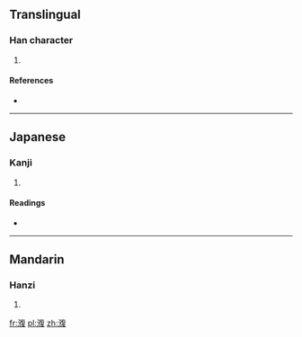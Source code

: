==Translingual==

===Han character===
{{Han char|rn=85|rad=水|as=12|sn=15|four=3814<sub>7</sub>|canj=水竹人水 (EHOE)}}

# {{defn|Han|sort=水12}}

====References====
* {{Han ref|kx=0652.090|dkj=18337|dj=1062.110|hdz=31745.030|uh=6F93|ud=28563|bh=E651|bd=58961}}

----

==Japanese==

===Kanji===
{{ja-kanji|grade=|rs=水12}}

# {{defn|Japanese|sort=水12}}

====Readings====
* {{ja-readings|on=[[ふく]] (fuku), [[ぶく]] (buku)|kun=}}

----

==Mandarin==

===Hanzi===
{{cmn-hanzi|pin=[[fú]] ([[fu2]]), [[miǎn]] ([[mian3]]), [[shéng]] ([[sheng2]])|wg=fu<sup>2</sup>, mien<sup>3</sup>, sheng<sup>2</sup>}}

# {{defn|Mandarin|sort=水12}}

[[fr:澓]]
[[pl:澓]]
[[zh:澓]]